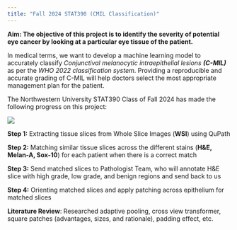 ```yaml
---
title: "Fall 2024 STAT390 (CMIL Classification)" 
---
```


**Aim: The objective of this project is to identify the severity of potential eye cancer by looking at a particular eye tissue of the patient.**

In medical terms, we want to develop a machine learning model to accurately classify *Conjunctival melanocytic intraepithelial lesions **(C-MIL)*** as per the *WHO 2022 classification system*. Providing a reproducible and accurate grading of C-MIL will help doctors select the most appropriate management plan for the patient.

The Northwestern University STAT390 Class of Fall 2024 has made the following progress on this project:

![](images/HomeImage.png){fig-align="center"}

**Step 1:**  Extracting tissue slices from Whole Slice Images (**WSI**) using QuPath

**Step 2:**  Matching similar tissue slices across the different stains (**H&E, Melan-A, Sox-10**) for each patient when there is a correct match 

**Step 3:**  Send matched slices to Pathologist Team, who will annotate H&E slice with high grade, low grade, and benign regions and send back to us

**Step 4:**  Orienting matched slices and apply patching across epithelium for matched slices

**Literature Review**: Researched adaptive pooling, cross view transformer, square patches (advantages, sizes, and rationale), padding effect, etc.
